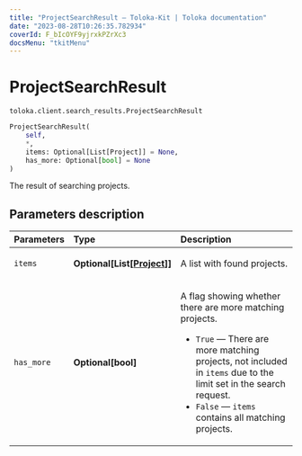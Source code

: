 ```yaml
---
title: "ProjectSearchResult — Toloka-Kit | Toloka documentation"
date: "2023-08-28T10:26:35.782934"
coverId: F_bIcOYF9yjrxkPZrXc3
docsMenu: "tkitMenu"
---
```


# ProjectSearchResult

`toloka.client.search_results.ProjectSearchResult`

```python
ProjectSearchResult(
    self,
    *,
    items: Optional[List[Project]] = None,
    has_more: Optional[bool] = None
)
```

The result of searching projects.

## Parameters description

| Parameters | Type | Description |
| :----------| :----| :-----------|
`items`|**Optional\[List\[[Project](/docs/toloka-kit/reference/toloka.client.project.Project)\]\]**|<p>A list with found projects.</p>
`has_more`|**Optional\[bool\]**|<p>A flag showing whether there are more matching projects.</p> <ul> <li>`True` — There are more matching projects, not included in `items` due to the limit set in the search request.</li> <li>`False` — `items` contains all matching projects.</li> </ul>